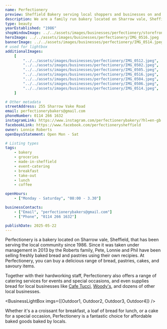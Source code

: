 ```yaml
---
name: Perfectionery
preview: Sheffield Bakery serving local shoppers and businesses on and around ecclesall road
description: We are a family run bakery located on Sharrow vale, Sheffield, that has been serving the local community since 1986. The bakery is known for its delicious baked goods, including bread, pastries, and cakes, all made with high-quality ingredients. Perfectionery also offers a range of catering services for events and special occasions.
type: beauty
yearEstablished: "1986"
shopWindowImage: ../../assets/images/businesses/perfectionery/storefront.jpeg
heroImage: ../../assets/images/businesses/perfectionery/IMG_0516.jpeg
bannerImage: ../../assets/images/businesses/perfectionery/IMG_0514.jpeg
# used for lightbox
additionalImages:
    [
        "../../assets/images/businesses/perfectionery/IMG_0512.jpeg",
        "../../assets/images/businesses/perfectionery/IMG_0502.jpeg",
        "../../assets/images/businesses/perfectionery/IMG_0505.jpeg",
        "../../assets/images/businesses/perfectionery/IMG_0516.jpeg",
        "../../assets/images/businesses/perfectionery/IMG_0504.jpeg",
        "../../assets/images/businesses/perfectionery/IMG_0506.jpeg",
        "../../assets/images/businesses/perfectionery/IMG_0514.jpeg",
    ]

# Other metadata
streetAddress: 255 Sharrow Vake Road
email: perfectionerybakers@gmail.com
phoneNumber: 0114 266 1632
instagramLink: https://www.instagram.com/perfectionerybakery/?hl=en-gb
facebookLink: https://www.facebook.com/perfectionerysheffield
owner: Lonnie Roberts
openDaysStatement: Open Mon - Sat

# Listing types
tags:
    - bakery
    - groceries
    - made-in-sheffield
    - event-catering
    - breakfast
    - take-out
    - lunch
    - coffee

openHours:
    - ["Monday - Saturday", "08:00 - 3.30"]

businessContacts:
    - ["Email", "perfectionerybakers@gmail.com"]
    - ["Phone", "0114 266 1632"]

publishDate: 2025-05-22
---
```



Perfectionery is a bakery located on Sharrow vale, Sheffield, that has been serving the
local community since 1986. Since it was taken under management in 2013 by the Roberts family, 
Pete, Lonnie and Phil have been selling freshly baked bread and pastries using their own recipies. 
At Perfectionery, you can buy a delicious range of bread, pastries, cakes, and savoury items.

Together with their hardworking staff, Perfectionery also offers a range of catering services for 
events and special occasions, and even supplies bread for local businesses like 
[Cafe Tucci](https://caffetucci.com/), [Woody's](/businesses/woodys/), and dozens of other 
local businesses.


<BusinessLightBox imgs={[Outdoor1, Outdoor2, Outdoor3, Outdoor4]} />

Whether it's a a croissant for breakfast, a loaf of bread for lunch, or a cake for a special occasion,
Perfectionery is a fantastic choice for affordable baked goods baked by locals.